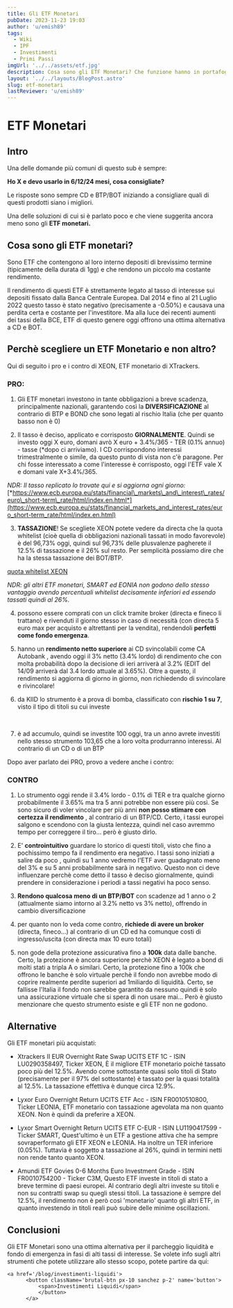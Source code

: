```yaml
---
title: Gli ETF Monetari
pubDate: 2023-11-23 19:03
author: 'u/emish89'
tags:
  - Wiki
  - IPF
  - Investimenti
  - Primi Passi
imgUrl: '../../assets/etf.jpg'
description: Cosa sono gli ETF Monetari? Che funzione hanno in portafoglio? Questo articolo ti aiuterà a capire come funzionano e come utilizzarli.
layout: '../../layouts/BlogPost.astro'
slug: etf-monetari
lastReviewer: 'u/emish89'
---
```


# ETF Monetari

## Intro 
Una delle domande più comuni di questo sub è sempre: 

**Ho X e devo usarlo in 6/12/24 mesi, cosa consigliate?** 

Le risposte sono sempre CD e BTP/BOT iniziando a consigliare quali di questi prodotti siano i migliori.

Una delle soluzioni di cui si è parlato poco e che viene suggerita ancora meno sono gli **ETF monetari.**

## Cosa sono gli ETF monetari?
Sono ETF che contengono al loro interno depositi di brevissimo termine (tipicamente della durata di 1gg) e che rendono un piccolo ma costante rendimento.

Il rendimento di questi ETF è strettamente legato al tasso di interesse sui depositi fissato dalla Banca Centrale Europea. 
Dal 2014 e fino al 21 Luglio 2022 questo tasso è stato negativo (precisamente a -0.50%) e causava una perdita certa e costante per l'investitore. 
Ma alla luce dei recenti aumenti dei tassi della BCE, ETF di questo genere oggi offrono una ottima alternativa a CD e BOT.



## Perchè scegliere un ETF Monetario e non altro?

Qui di seguito i pro e i contro di XEON, ETF monetario di XTrackers.

### **PRO:**

1) Gli ETF monetari investono in tante obbligazioni a breve scadenza, principalmente nazionali, garantendo così la **DIVERSIFICAZIONE** al contrario di BTP e BOND che sono legati al rischio Italia (che per quanto basso non è 0)

2) Il tasso è deciso, applicato e corrisposto **GIORNALMENTE**. Quindi se investo oggi X euro, domani avrò X euro + 3.4%/365 - TER (0.1% annuo) - tasse (\*dopo ci arriviamo). I CD corrispondono interessi trimestralmente o simile, da questo punto di vista non c'è paragone.  Per chi fosse interessato a come l'interesse è corrisposto, oggi l'ETF vale X e domani vale X+3.4%/365.

*NDR: Il tasso replicato lo trovate qui e si aggiorna ogni giorno:* [*https://www.ecb.europa.eu/stats/financial\_markets\_and\_interest\_rates/euro\_short-term\_rate/html/index.en.html*](https://www.ecb.europa.eu/stats/financial_markets_and_interest_rates/euro_short-term_rate/html/index.en.html)

3) **TASSAZIONE**! Se scegliete XEON potete vedere da directa che la quota whitelist (cioè quella di obbligazioni nazionali tassati in modo favorevole) è del 96,73% oggi, quindi sul 96,73% delle plusvalenze pagherete il 12.5% di tassazione e il 26% sul resto. Per semplicità possiamo dire che ha la stessa tassazione dei BOT/BTP.

[quota whitelist XEON](https://preview.redd.it/n8ud8wygnneb1.png?width=986&format=png&auto=webp&s=00a5d117ca498e3872c41ea8eff39e084015f02e)

*NDR: gli altri ETF monetari, SMART ed EONIA non godono dello stesso vantaggio avendo percentuali whitelist decisamente inferiori ed essendo tassati quindi al 26%.* 

4) possono essere comprati con un click tramite broker (directa e fineco li trattano) e rivenduti il giorno stesso in caso di necessità (con directa 5 euro max per acquisto e altrettanti per la vendita), rendendoli **perfetti come fondo emergenza**. 

5) hanno un **rendimento netto superiore** ai CD svincolabili come CA Autobank , avendo oggi il 3% netto  (3.4% lordo) di rendimento che con molta probabilità dopo la decisione di ieri arriverà al 3.2% (EDIT del 14/09 arriverà dal 3.4 lordo attuale al 3.65%).
Oltre a questo, il rendimento si aggiorna di giorno in giorno, non richiedendo di svincolare e rivincolare!

6) da KIID lo strumento è a prova di bomba, classificato con **rischio 1 su 7**, visto il tipo di titoli su cui investe

&#x200B;

7) è ad accumulo, quindi se investite 100 oggi, tra un anno avrete investiti nello stesso strumento 103,65 che a loro volta produrranno interessi. Al contrario di un CD o di un BTP


Dopo aver parlato dei PRO, provo a vedere anche i contro:

### **CONTRO**

1) Lo strumento oggi rende il 3.4% lordo - 0.1% di TER e tra qualche giorno probabilmente il 3.65% ma tra 5 anni potrebbe non essere più così. Se sono sicuro di voler vincolare per più anni **non posso stimare con certezza il rendimento** , al contrario di un BTP/CD. Certo, i tassi europei salgono e scendono con la giusta lentezza, quindi nel caso avremmo tempo per correggere il tiro... però è giusto dirlo.

2) E' **controintuitivo** guardare lo storico di questi titoli, visto che fino a pochissimo tempo fa il rendimento era negativo. I tassi sono iniziati a salire da poco , quindi su 1 anno vedremo l'ETF aver guadagnato meno del 3% e su 5 anni probabilmente sarà in negativo. Questo non ci deve influenzare perchè come detto il tasso è deciso giornalmente, quindi prendere in considerazione i periodi a tassi negativi ha poco senso.

3) **Rendono qualcosa meno di un BTP/BOT** con scadenze ad 1 anno o 2 (attualmente siamo intorno al 3.2% netto vs 3% netto), offrendo in cambio diversificazione

4) per quanto non lo veda come contro, **richiede di avere un broker** (directa, fineco...) al contrario di un CD ed ha comunque costi di ingresso/uscita (con directa max 10 euro totali)

5) non gode della protezione assicurativa fino a **100k** data dalle banche. Certo, la protezione è ancora superiore perchè XEON è legato a bond di molti stati a tripla A o similari. Certo, la protezione fino a 100k che offrono le banche è solo virtuale perchè il fondo non avrebbe modo di coprire realmente perdite superiori ad 1miliardo di liquidità. Certo, se fallisse l'Italia il fondo non sarebbe garantito da nessuno quindi è solo una assicurazione virtuale che si spera di non usare mai... Però è giusto menzionare che questo strumento esiste e gli ETF non ne godono.


## Alternative 
Gli ETF monetari più acquistati:

- Xtrackers II EUR Overnight Rate Swap UCITS ETF 1C - ISIN LU0290358497, Ticker XEON, 
È il migliore ETF monetario poiché tassato poco più del 12.5%. 
Avendo come sottostante quasi solo titoli di Stato (precisamente per il 97% del sottostante) è tassato per la quasi totalità al 12.5%. 
La tassazione effettiva è dunque circa 12.9%.

- Lyxor Euro Overnight Return UCITS ETF Acc - ISIN FR0010510800, Ticker LEONIA, 
ETF monetario con tassazione agevolata ma non quanto XEON. Non è quindi da preferire a XEON.

- Lyxor Smart Overnight Return UCITS ETF C-EUR - ISIN LU1190417599 - Ticker SMART, 
Quest'ultimo è un ETF a gestione attiva che ha sempre sovraperformato gli ETF XEON e LEONIA. 
Ha inoltre un TER inferiore (0.05%). Tuttavia è soggetto a tassazione al 26%, quindi in termini netti non rende tanto quanto XEON.

- Amundi ETF Govies 0-6 Months Euro Investment Grade - ISIN FR0010754200 - Ticker C3M, 
Questo ETF investe in titoli di stato a breve termine di paesi europei. Al contrario degli altri investe su titoli e non su contratti swap su quegli stessi titoli.
La tassazione è sempre del 12.5%, il rendimento non è però così 'monetario' quanto gli altri ETF, in quanto investendo in titoli reali può subire delle minime oscillazioni.

## Conclusioni

Gli ETF Monetari sono una ottima alternativa per il parcheggio liquidità e fondo di emergenza in fasi di alti tassi di interesse.
Se volete info sugli altri strumenti che potete utilizzare allo stesso scopo, potete partire da qui:

    <a href='/blog/investimenti-liquidi'>
          <button className='brutal-btn px-10 sanchez p-2' name='button'>
              <span>Investimenti Liquidi</span>
              </button>
          </a>
